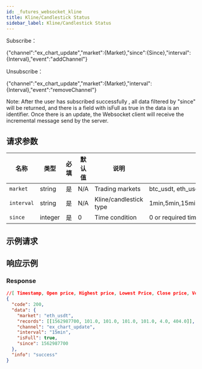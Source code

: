 ```yaml
---
id: _futures_websocket_kline
title: Kline/Candlestick Status
sidebar_label: Kline/Candlestick Status
---
```


Subscribe：

\{"channel":"ex_chart_update","market":\{Market\},"since":\{Since\},"interval":\{Interval\},"event":"addChannel"\}

Unsubscribe：

\{"channel":"ex_chart_update","market":\{Market\},"interval":\{Interval\},"event":"removeChannel"\}

Note: After the user has subscribed successfully , all data filtered by "since" will be returned, and there is a field with isFull as true in the data is an identifier. Once there is an update, the Websocket client will receive the incremental message send by the server.

## 请求参数

| 名称 | 类型 | 必填 | 默认值 | 说明 | 范围 |
| --- | --- | --- | --- | --- | --- |
| `market` | string | 是 | N/A | Trading markets | btc_usdt, eth_usdt... |
| `interval` | string | 是 | N/A | Kline/candlestick type | 1min,5min,15min,30min,1hour,6hour,1day,7day,30day |
| `since` | integer | 是 | 0 | Time condition | 0 or required timestamp, 10-bit seconds level |

## 示例请求

## 响应示例

### Response

```json
//[ Timestamp, Open price, Highest price, Lowest Price, Close price, Volume, Turnover]
{
  "code": 200,
  "data": {
    "market": "eth_usdt",
    "records": [[1562987700, 101.0, 101.0, 101.0, 101.0, 4.0, 404.0]],
    "channel": "ex_chart_update",
    "interval": "15min",
    "isFull": true,
    "since": 1562987700
  },
  "info": "success"
}
```

